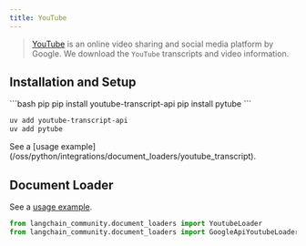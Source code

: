 ```yaml
---
title: YouTube
---
```


>[YouTube](https://www.youtube.com/) is an online video sharing and social media platform by Google.
> We download the `YouTube` transcripts and video information.

## Installation and Setup

<CodeGroup>
```bash pip
pip install youtube-transcript-api
pip install pytube
```

```bash uv
uv add youtube-transcript-api
uv add pytube
```
</CodeGroup>
See a [usage example](/oss/python/integrations/document_loaders/youtube_transcript).


## Document Loader

See a [usage example](/oss/python/integrations/document_loaders/youtube_transcript).

```python
from langchain_community.document_loaders import YoutubeLoader
from langchain_community.document_loaders import GoogleApiYoutubeLoader
```
